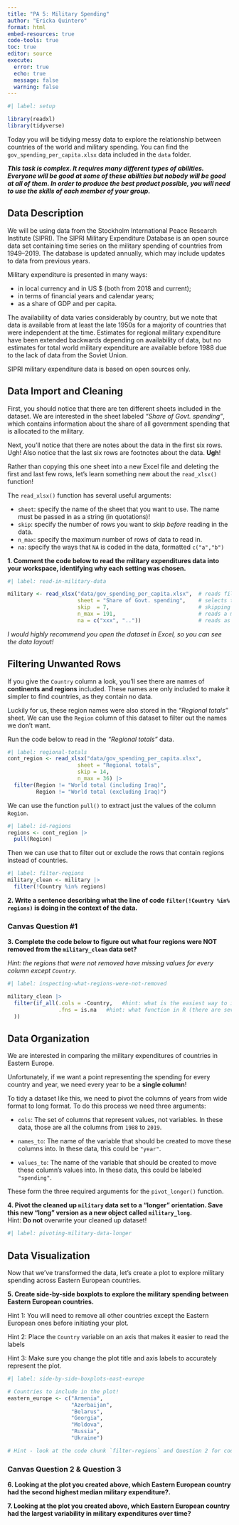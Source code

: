 ```yaml
---
title: "PA 5: Military Spending"
author: "Ericka Quintero"
format: html
embed-resources: true
code-tools: true
toc: true
editor: source
execute: 
  error: true
  echo: true
  message: false
  warning: false
---
```


```r
#| label: setup

library(readxl) 
library(tidyverse)
```

Today you will be tidying messy data to explore the relationship between
countries of the world and military spending. You can find the
`gov_spending_per_capita.xlsx` data included in the `data` folder. 

***This task is complex. It requires many different types of abilities. Everyone will be good at some of these abilities but nobody will be good at all of them. In order to produce the best product possible, you will need to use the skills of each member of your group.***

<!-- The person whose woke up first today starts as the Developer (typing and
listening to instructions from the Coder)!  -->

## Data Description

We will be using data from the Stockholm International Peace Research Institute
(SIPRI). The SIPRI Military Expenditure Database is an open source data set
containing time series on the military spending of countries from 1949--2019. 
The database is updated annually, which may include updates to data from
previous years.

Military expenditure is presented in many ways:

+ in local currency and in US $ (both from 2018 and current);
+ in terms of financial years and calendar years;
+ as a share of GDP and per capita.

The availability of data varies considerably by country, but we note that data
is available from at least the late 1950s for a majority of countries that were
independent at the time. Estimates for regional military expenditure have been
extended backwards depending on availability of data, but no estimates for total
world military expenditure are available before 1988 due to the lack of data
from the Soviet Union.

SIPRI military expenditure data is based on open sources only.

## Data Import and Cleaning

First, you should notice that there are ten different sheets included in the dataset. We are interested in the sheet labeled *"Share of Govt. spending"*, 
which contains information about the share of all government spending that is
allocated to the military.

Next, you'll notice that there are notes about the data in the first six rows.
Ugh! Also notice that the last six rows are footnotes about the data. **Ugh**!

Rather than copying this one sheet into a new Excel file and deleting the first
and last few rows, let's learn something new about the `read_xlsx()` function!

The `read_xlsx()` function has several useful arguments:

+ `sheet`: specify the name of the sheet that you want to use. The name must be
passed in as a string (in quotations)!
+ `skip`: specify the number of rows you want to skip *before* reading in the
data.
+ `n_max`: specify the maximum number of rows of data to read in.  
+ `na`: specify the ways that `NA` is coded in the data, formatted `c("a","b")`

**1. Comment the code below to read the military expenditures data into your workspace, identifying why each setting was chosen.**

```r
#| label: read-in-military-data

military <- read_xlsx("data/gov_spending_per_capita.xlsx",  # reads file path of data
                      sheet = "Share of Govt. spending",    # selects tab on excel sheet
                      skip  = 7,                            # skipping a number of rows
                      n_max = 191,                          # reads a maximum number of rows
                      na = c("xxx", ".."))                  # reads as na's 
```

*I would highly recommend you open the dataset in Excel, so you can see the data layout!*


<!-- Swap roles -- Developer becomes Coder, Coder becomes Developer! -->

## Filtering Unwanted Rows

If you give the `Country` column a look, you'll see there are names of **continents and regions** included. These names are only included to make it
simpler to find countries, as they contain no data.

Luckily for us, these region names were also stored in the *"Regional totals"*
sheet. We can use the `Region` column of this dataset to filter out the names we
don't want.

Run the code below to read in the *"Regional totals"* data.

```r
#| label: regional-totals
cont_region <- read_xlsx("data/gov_spending_per_capita.xlsx", 
                      sheet = "Regional totals", 
                      skip = 14,
                      n_max = 36) |> 
  filter(Region != "World total (including Iraq)", 
         Region != "World total (excluding Iraq)")
```

We can use the function `pull()` to extract just the values of the column `Region`.

```r
#| label: id-regions
regions <- cont_region |> 
  pull(Region)
```

Then we can use that to filter out or exclude the rows that contain regions instead of countries.

```r
#| label: filter-regions
military_clean <- military |> 
  filter(!Country %in% regions)
```


**2. Write a sentence describing what the line of code `filter(!Country %in% regions)` is doing in the context of the data.**  

> 


### Canvas Question #1

**3. Complete the code below to figure out what four regions were NOT removed from the `military_clean` data set?**  

*Hint: the regions that were not removed have missing values for every column except `Country`.* 

```r
#| label: inspecting-what-regions-were-not-removed

military_clean |> 
  filter(if_all(.cols = -Country,   #hint: what is the easiest way to include every column except `Country`
                .fns = is.na   #hint: what function in R (there are several) tests if a value is missing or is NA?
  ))
```



## Data Organization

<!-- Swap roles -- Developer becomes Coder, Coder becomes Developer! -->

We are interested in comparing the military expenditures of countries in Eastern 
Europe. 

Unfortunately, if we want a point representing the spending for every country 
and year, we need every year to be a **single column**!

To tidy a dataset like this, we need to pivot the columns of years from wide 
format to long format. To do this process we need three arguments:

+ `cols`: The set of columns that represent values, not variables. In these
data, those are all the columns from `1988` to `2019`.

+ `names_to`: The name of the variable that should be created to move these
columns into. In these data, this could be `"year"`.

+ `values_to`: The name of the variable that should be created to move these
column's values into. In these data, this could be labeled `"spending"`.

These form the three required arguments for the `pivot_longer()` function.

**4. Pivot the cleaned up `military` data set to a "longer" orientation. Save this new "long" version as a new object called `military_long`.**  
Hint: **Do not** overwrite your cleaned up dataset!

```r
#| label: pivoting-military-data-longer


```


## Data Visualization

<!-- Swap roles -- Developer becomes Coder, Coder becomes Developer! -->

Now that we've transformed the data, let's create a plot to explore military
spending across Eastern European countries.

**5. Create side-by-side boxplots to explore the military spending between Eastern European countries.**

Hint 1: You will need to remove all other countries except the Eastern European ones before initiating your plot.  

Hint 2: Place the `Country` variable on an axis that makes it easier to read the
labels

Hint 3: Make sure you change the plot title and axis labels to accurately
represent the plot.

```r
#| label: side-by-side-boxplots-east-europe

# Countries to include in the plot! 
eastern_europe <- c("Armenia", 
                    "Azerbaijan",
                    "Belarus", 
                    "Georgia", 
                    "Moldova", 
                    "Russia", 
                    "Ukraine")

# Hint - look at the code chunk `filter-regions` and Question 2 for code similar to what you will want to use to filter out just these countries.  

```

### Canvas Question 2 & Question 3

**6. Looking at the plot you created above, which Eastern European country had the second highest median military expenditure?.**

**7. Looking at the plot you created above, which Eastern European country had the largest variability in military expenditures over time?**
